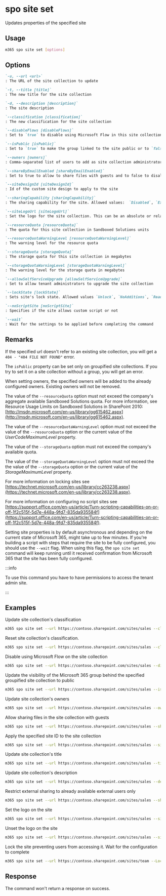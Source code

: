 
# spo site set

Updates properties of the specified site

## Usage

```sh
m365 spo site set [options]
```

## Options

```md definition-list
`-u, --url <url>`
: The URL of the site collection to update

`-t, --title [title]`
: The new title for the site collection

`-d, --description [description]`
: The site description

`--classification [classification]`
: The new classification for the site collection

`--disableFlows [disableFlows]`
: Set to `true` to disable using Microsoft Flow in this site collection

`--isPublic [isPublic]`
: Set to `true` to make the group linked to the site public or to `false` to make it private

`--owners [owners]`
: Comma-separated list of users to add as site collection administrators

`--shareByEmailEnabled [shareByEmailEnabled]`
: Set to true to allow to share files with guests and to false to disallow it

`--siteDesignId [siteDesignId]`
: Id of the custom site design to apply to the site

`--sharingCapability [sharingCapability]`
: The sharing capability for the site. Allowed values:  `Disabled`, `ExternalUserSharingOnly`, `ExternalUserAndGuestSharing`, `ExistingExternalUserSharingOnly`.

`--siteLogoUrl [siteLogoUrl]`
: Set the logo for the site collection. This can be an absolute or relative URL to a file on the current site collection.

`--resourceQuota [resourceQuota]`
: The quota for this site collection in Sandboxed Solutions units

`--resourceQuotaWarningLevel [resourceQuotaWarningLevel]`
: The warning level for the resource quota

`--storageQuota [storageQuota]`
: The storage quota for this site collection in megabytes

`--storageQuotaWarningLevel [storageQuotaWarningLevel]`
: The warning level for the storage quota in megabytes

`--allowSelfServiceUpgrade [allowSelfServiceUpgrade]`
: Set to allow tenant administrators to upgrade the site collection

`--lockState [lockState]`
: Sets site's lock state. Allowed values `Unlock`, `NoAdditions`, `ReadOnly`, `NoAccess`

`--noScriptSite [noScriptSite]`
: Specifies if the site allows custom script or not

`--wait`
: Wait for the settings to be applied before completing the command
```

<Global />

## Remarks

If the specified url doesn't refer to an existing site collection, you will get a `404 - "404 FILE NOT FOUND"` error.

The `isPublic` property can be set only on groupified site collections. If you try to set it on a site collection without a group, you will get an error.

When setting owners, the specified owners will be added to the already configured owners. Existing owners will not be removed.

The value of the `--resourceQuota` option must not exceed the company's aggregate available Sandboxed Solutions quota. For more information, see Resource Usage Limits on Sandboxed Solutions in SharePoint 2010: [http://msdn.microsoft.com/en-us/library/gg615462.aspx](http://msdn.microsoft.com/en-us/library/gg615462.aspx).

The value of the `--resourceQuotaWarningLevel` option must not exceed the value of the `--resourceQuota` option or the current value of the _UserCodeMaximumLevel_ property.

The value of the `--storageQuota` option must not exceed the company's available quota.

The value of the `--storageQuotaWarningLevel` option must not exceed the the value of the `--storageQuota` option or the current value of the _StorageMaximumLevel_ property.

For more information on locking sites see [https://technet.microsoft.com/en-us/library/cc263238.aspx](https://technet.microsoft.com/en-us/library/cc263238.aspx).

For more information on configuring no script sites see [https://support.office.com/en-us/article/Turn-scripting-capabilities-on-or-off-1f2c515f-5d7e-448a-9fd7-835da935584f](https://support.office.com/en-us/article/Turn-scripting-capabilities-on-or-off-1f2c515f-5d7e-448a-9fd7-835da935584f).

Setting site properties is by default asynchronous and depending on the current state of Microsoft 365, might take up to few minutes. If you're building a script with steps that require the site to be fully configured, you should use the `--wait` flag. When using this flag, the `spo site set` command will keep running until it received confirmation from Microsoft 365 that the site has been fully configured.

:::info

To use this command you have to have permissions to access the tenant admin site.

:::
    
## Examples

Update site collection's classification

```sh
m365 spo site set --url https://contoso.sharepoint.com/sites/sales --classification MBI
```

Reset site collection's classification.

```sh
m365 spo site set --url https://contoso.sharepoint.com/sites/sales --classification
```

Disable using Microsoft Flow on the site collection

```sh
m365 spo site set --url https://contoso.sharepoint.com/sites/sales --disableFlows true
```

Update the visibility of the Microsoft 365 group behind the specified groupified site collection to public

```sh
m365 spo site set --url https://contoso.sharepoint.com/sites/sales --isPublic true
```

Update site collection's owners

```sh
m365 spo site set --url https://contoso.sharepoint.com/sites/sales --owners "john@contoso.onmicrosoft.com,steve@contoso.onmicrosoft.com"
```

Allow sharing files in the site collection with guests

```sh
m365 spo site set --url https://contoso.sharepoint.com/sites/sales --shareByEmailEnabled true
```

Apply the specified site ID to the site collection

```sh
m365 spo site set --url https://contoso.sharepoint.com/sites/sales --siteDesignId "eb2f31da-9461-4fbf-9ea1-9959b134b89e"
```

Update site collection's title

```sh
m365 spo site set --url https://contoso.sharepoint.com/sites/sales --title "My new site"
```

Update site collection's description

```sh
m365 spo site set --url https://contoso.sharepoint.com/sites/sales --description "my description"
```

Restrict external sharing to already available external users only

```sh
m365 spo site set --url https://contoso.sharepoint.com/sites/sales --sharingCapability ExistingExternalUserSharingOnly
```

Set the logo on the site

```sh
m365 spo site set --url https://contoso.sharepoint.com/sites/sales --siteLogoUrl "/sites/sales/SiteAssets/parker-ms-1200.png"
```

Unset the logo on the site

```sh
m365 spo site set --url https://contoso.sharepoint.com/sites/sales --siteLogoUrl ""
```

Lock the site preventing users from accessing it. Wait for the configuration to complete

```sh
m365 spo site set --url https://contoso.sharepoint.com/sites/team --LockState NoAccess --wait
```

## Response

The command won't return a response on success.

